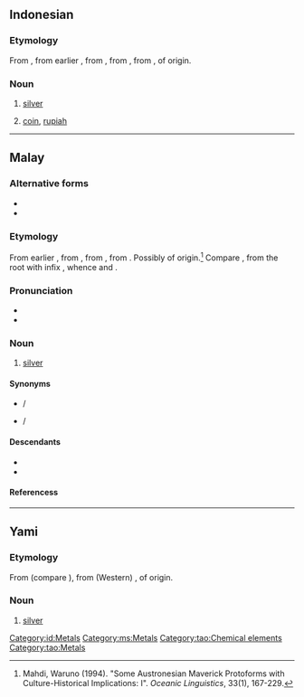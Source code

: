 {{also|Perak}}
==Indonesian==
{{elements|id|Ag|paladium|Pd|kadmium|Cd}}

===Etymology===
From {{inh|id|ms|perak}}, from earlier {{m|ms|pirak}}, from {{inh|id|poz-mly-pro|*pirak}}, from {{inh|id|poz-mcm-pro|}}, from {{inh|id|poz-msa-pro|}}, of {{der|id|mkh-kmr|-}} origin.

===Noun===
{{id-noun}}

# [[silver]] {{qualifier|metal}}
# {{lb|id|colloquial}} [[coin]], [[rupiah]]

[[Category:id:Metals]]

----

==Malay==
{{wikipedia|lang=ms}}
{{elements|ms|Ag|paladium|Pd|kadmium|Cd}}

===Alternative forms===
* {{l|ms|pirak}}
* {{l|ms|Perak}}

===Etymology===
From earlier {{m|ms|pirak}}, from {{inh|ms|poz-mly-pro|*pirak}}, from {{inh|ms|poz-mcm-pro|}}, from {{inh|ms|poz-msa-pro|}}. Possibly of {{der|ms|mkh-kmr|-}} origin.<ref>Mahdi, Waruno (1994). "Some Austronesian Maverick Protoforms with Culture-Historical Implications: I". ''Oceanic Linguistics'', 33(1), 167-229.</ref> Compare {{cog|mkh-okm-P|prak ~ prāk|t=silver}}, from the root {{m|mkh-okm-P|pak ~ pāk|t=to break}} with infix <r>, whence {{cog|km|ប្រាក់}} and {{m|km|បាក់|tr=pak}}.

===Pronunciation===
* {{IPA|ms|[peraʔ]}}
* {{rhymes|ms|eraʔ|raʔ|aʔ}}

===Noun===
{{ms-noun|pl=-|j=ڤيرق}}

# [[silver]] {{gloss|metal}}

====Synonyms====
* {{l|ms|argentum}} / {{l|ms|ارݢينتوم|sc=Arab}}
* {{l|ms|fidah}} / {{l|ms|فضة|sc=Arab}}

====Descendants====
* {{desc|id|perak}}
* {{desc|tl|pilak|bor=1}}

====Referencess====
<references/>

[[Category:ms:Metals]]

----

==Yami==

===Etymology===
From {{inh|tao|phi-pro|}} (compare {{cog|tl|pilak}}), from (Western) {{inh|tao|poz-pro|}}, of {{der|tao|mkh-kmr|-}} origin.

===Noun===
{{head|tao|noun}}

# [[silver]] {{gloss|metal}}

[[Category:tao:Chemical elements]]
[[Category:tao:Metals]]
